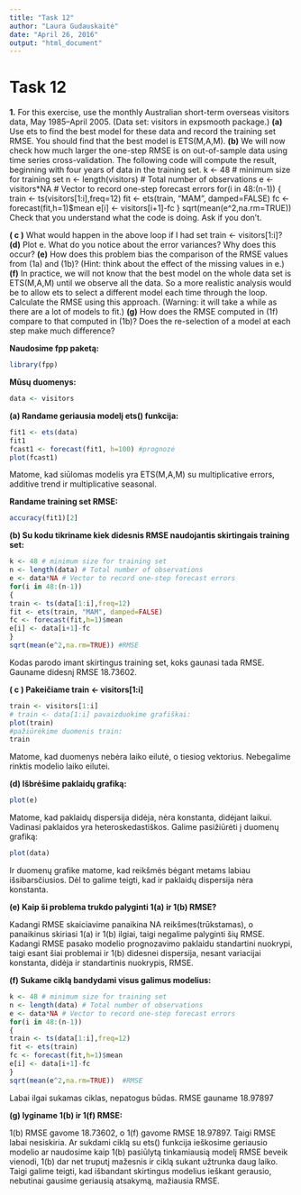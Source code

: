 ---
title: "Task 12"
author: "Laura Gudauskaitė"
date: "April 26, 2016"
output: "html_document"
---

Task 12
========================================================

**1.** 
For this exercise, use the monthly Australian short-term overseas visitors
data, May 1985–April 2005. (Data set: visitors in expsmooth
package.)
**(a)** Use ets to find the best model for these data and record the
training set RMSE. You should find that the best model is
ETS(M,A,M).
**(b)** We will now check how much larger the one-step RMSE is on
out-of-sample data using time series cross-validation. The following
code will compute the result, beginning with four years
of data in the training set.
k <- 48 # minimum size for training set
n <- length(visitors) # Total number of observations
e <- visitors*NA # Vector to record one-step forecast errors
for(i in 48:(n-1))
{
train <- ts(visitors[1:i],freq=12)
fit <- ets(train, "MAM", damped=FALSE)
fc <- forecast(fit,h=1)$mean
e[i] <- visitors[i+1]-fc
}
sqrt(mean(e^2,na.rm=TRUE))
Check that you understand what the code is doing. Ask if you
don’t.

**( c )** What would happen in the above loop if I had set
train <- visitors[1:i]?
**(d)** Plot e. What do you notice about the error variances? Why
does this occur?
**(e)** How does this problem bias the comparison of the RMSE values
from (1a) and (1b)? (Hint: think about the effect of the
missing values in e.)
**(f)** In practice, we will not know that the best model on the whole
data set is ETS(M,A,M) until we observe all the data. So a more
realistic analysis would be to allow ets to select a different
model each time through the loop. Calculate the RMSE using
this approach. (Warning: it will take a while as there are a lot
of models to fit.)
**(g)** How does the RMSE computed in (1f) compare to that computed
in (1b)? Does the re-selection of a model at each step
make much difference?

**Naudosime fpp paketą:**

```{r, message=FALSE}
library(fpp)
```

**Mūsų duomenys:**

```{r}
data <- visitors
```

**(a) Randame geriausia modelį ets() funkcija:**

```{r}
fit1 <- ets(data)
fit1
fcast1 <- forecast(fit1, h=100) #prognozė
plot(fcast1)
```

Matome, kad siūlomas modelis yra ETS(M,A,M) su multiplicative errors, additive trend ir multiplicative seasonal.

**Randame training set RMSE:**

```{r}
accuracy(fit1)[2]
```

**(b) Su kodu tikriname kiek didesnis RMSE naudojantis skirtingais training set:**

```{r}
k <- 48 # minimum size for training set
n <- length(data) # Total number of observations
e <- data*NA # Vector to record one-step forecast errors
for(i in 48:(n-1))
{
train <- ts(data[1:i],freq=12)
fit <- ets(train, "MAM", damped=FALSE)
fc <- forecast(fit,h=1)$mean
e[i] <- data[i+1]-fc
}
sqrt(mean(e^2,na.rm=TRUE)) #RMSE
```

Kodas parodo imant skirtingus training set, koks gaunasi tada RMSE. Gauname didesnį RMSE 18.73602.

**( c ) Pakeičiame train <- visitors[1:i]**

```{r}
train <- visitors[1:i]
# train <- data[1:i] pavaizduokime grafiškai:
plot(train)
#pažiūrėkime duomenis train:
train
```

Matome, kad duomenys nebėra laiko eilutė, o tiesiog vektorius. Nebegalime rinktis modelio laiko eilutei.

**(d) Išbrėšime paklaidų grafiką:**

```{r}
plot(e)
```

Matome, kad paklaidų dispersija didėja, nėra konstanta, didėjant laikui. Vadinasi paklaidos yra heteroskedastiškos. Galime pasižiūrėti į duomenų grafiką:

```{r}
plot(data)
```

Ir duomenų grafike matome, kad reikšmės bėgant metams labiau išsibarsčiusios. Dėl to galime teigti, kad ir paklaidų dispersija nėra konstanta.

**(e) Kaip ši problema trukdo palyginti 1(a) ir 1(b) RMSE?**

Kadangi RMSE skaiciavime panaikina NA reikšmes(trūkstamas), o panaikinus skiriasi 1(a) ir 1(b) ilgiai, taigi negalime palyginti šių RMSE. Kadangi RMSE pasako modelio prognozavimo paklaidu standartini nuokrypi, taigi esant šiai problemai ir 1(b) didesnei dispersija, nesant variacijai konstanta, didėja ir standartinis nuokrypis, RMSE. 

**(f) Sukame ciklą bandydami visus galimus modelius:**

```{r}
k <- 48 # minimum size for training set
n <- length(data) # Total number of observations
e <- data*NA # Vector to record one-step forecast errors
for(i in 48:(n-1))
{
train <- ts(data[1:i],freq=12)
fit <- ets(train)  
fc <- forecast(fit,h=1)$mean
e[i] <- data[i+1]-fc
}
sqrt(mean(e^2,na.rm=TRUE))  #RMSE

```

Labai ilgai sukamas ciklas, nepatogus būdas. RMSE gauname 18.97897

**(g) lyginame 1(b) ir 1(f) RMSE:**

1(b) RMSE gavome 18.73602, o 1(f) gavome RMSE 18.97897. Taigi RMSE labai nesiskiria. Ar sukdami ciklą su ets() funkcija ieškosime geriausio modelio ar naudosime kaip 1(b) pasiūlytą tinkamiausią modelį RMSE beveik vienodi, 1(b) dar net truputį mažesnis ir ciklą sukant užtrunka daug laiko. Taigi galime teigti, kad išbandant skirtingus modelius ieškant gerausio, nebutinai gausime geriausią atsakymą, mažiausia RMSE.
